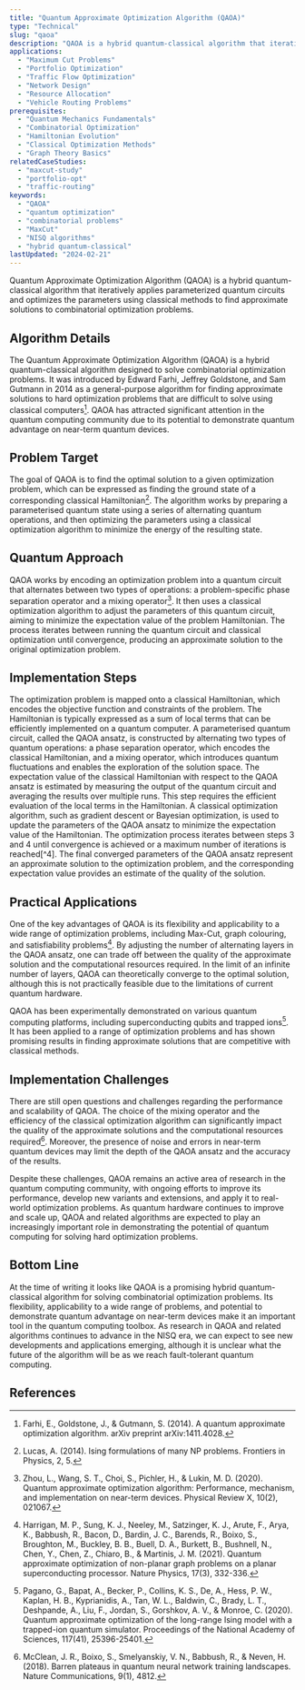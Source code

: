 ```yaml
---
title: "Quantum Approximate Optimization Algorithm (QAOA)"
type: "Technical"
slug: "qaoa"
description: "QAOA is a hybrid quantum-classical algorithm that iteratively applies parameterized quantum circuits and optimizes the parameters using classical methods to find approximate solutions to combinatorial optimization problems."
applications:
  - "Maximum Cut Problems"
  - "Portfolio Optimization"
  - "Traffic Flow Optimization"
  - "Network Design"
  - "Resource Allocation"
  - "Vehicle Routing Problems"
prerequisites:
  - "Quantum Mechanics Fundamentals"
  - "Combinatorial Optimization"
  - "Hamiltonian Evolution"
  - "Classical Optimization Methods"
  - "Graph Theory Basics"
relatedCaseStudies:
  - "maxcut-study"
  - "portfolio-opt"
  - "traffic-routing"
keywords:
  - "QAOA"
  - "quantum optimization"
  - "combinatorial problems"
  - "MaxCut"
  - "NISQ algorithms"
  - "hybrid quantum-classical"
lastUpdated: "2024-02-21"
---
```


Quantum Approximate Optimization Algorithm (QAOA) is a hybrid quantum-classical algorithm that iteratively applies parameterized quantum circuits and optimizes the parameters using classical methods to find approximate solutions to combinatorial optimization problems.

## Algorithm Details

The Quantum Approximate Optimization Algorithm (QAOA) is a hybrid quantum-classical algorithm designed to solve combinatorial optimization problems. It was introduced by Edward Farhi, Jeffrey Goldstone, and Sam Gutmann in 2014 as a general-purpose algorithm for finding approximate solutions to hard optimization problems that are difficult to solve using classical computers[^1]. QAOA has attracted significant attention in the quantum computing community due to its potential to demonstrate quantum advantage on near-term quantum devices.

## Problem Target

The goal of QAOA is to find the optimal solution to a given optimization problem, which can be expressed as finding the ground state of a corresponding classical Hamiltonian[^2]. The algorithm works by preparing a parameterised quantum state using a series of alternating quantum operations, and then optimizing the parameters using a classical optimization algorithm to minimize the energy of the resulting state.

## Quantum Approach

QAOA works by encoding an optimization problem into a quantum circuit that alternates between two types of operations: a problem-specific phase separation operator and a mixing operator[^3]. It then uses a classical optimization algorithm to adjust the parameters of this quantum circuit, aiming to minimize the expectation value of the problem Hamiltonian. The process iterates between running the quantum circuit and classical optimization until convergence, producing an approximate solution to the original optimization problem.

## Implementation Steps

<Steps>
  <Step title="Problem encoding">
    The optimization problem is mapped onto a classical Hamiltonian, which encodes the objective function and constraints of the problem. The Hamiltonian is typically expressed as a sum of local terms that can be efficiently implemented on a quantum computer.
  </Step>
  <Step title="Ansatz preparation">
    A parameterised quantum circuit, called the QAOA ansatz, is constructed by alternating two types of quantum operations: a phase separation operator, which encodes the classical Hamiltonian, and a mixing operator, which introduces quantum fluctuations and enables the exploration of the solution space.
  </Step>
  <Step title="Expectation value measurement">
    The expectation value of the classical Hamiltonian with respect to the QAOA ansatz is estimated by measuring the output of the quantum circuit and averaging the results over multiple runs. This step requires the efficient evaluation of the local terms in the Hamiltonian.
  </Step>
  <Step title="Classical optimization">
    A classical optimization algorithm, such as gradient descent or Bayesian optimization, is used to update the parameters of the QAOA ansatz to minimize the expectation value of the Hamiltonian. The optimization process iterates between steps 3 and 4 until convergence is achieved or a maximum number of iterations is reached[^4].
  </Step>
  <Step title="Result interpretation">
    The final converged parameters of the QAOA ansatz represent an approximate solution to the optimization problem, and the corresponding expectation value provides an estimate of the quality of the solution.
  </Step>
</Steps>

## Practical Applications

One of the key advantages of QAOA is its flexibility and applicability to a wide range of optimization problems, including Max-Cut, graph colouring, and satisfiability problems[^5]. By adjusting the number of alternating layers in the QAOA ansatz, one can trade off between the quality of the approximate solution and the computational resources required. In the limit of an infinite number of layers, QAOA can theoretically converge to the optimal solution, although this is not practically feasible due to the limitations of current quantum hardware.

QAOA has been experimentally demonstrated on various quantum computing platforms, including superconducting qubits and trapped ions[^6]. It has been applied to a range of optimization problems and has shown promising results in finding approximate solutions that are competitive with classical methods.

## Implementation Challenges

There are still open questions and challenges regarding the performance and scalability of QAOA. The choice of the mixing operator and the efficiency of the classical optimization algorithm can significantly impact the quality of the approximate solutions and the computational resources required[^7]. Moreover, the presence of noise and errors in near-term quantum devices may limit the depth of the QAOA ansatz and the accuracy of the results.

Despite these challenges, QAOA remains an active area of research in the quantum computing community, with ongoing efforts to improve its performance, develop new variants and extensions, and apply it to real-world optimization problems. As quantum hardware continues to improve and scale up, QAOA and related algorithms are expected to play an increasingly important role in demonstrating the potential of quantum computing for solving hard optimization problems.

## Bottom Line

At the time of writing it looks like QAOA is a promising hybrid quantum-classical algorithm for solving combinatorial optimization problems. Its flexibility, applicability to a wide range of problems, and potential to demonstrate quantum advantage on near-term devices make it an important tool in the quantum computing toolbox. As research in QAOA and related algorithms continues to advance in the NISQ era, we can expect to see new developments and applications emerging, although it is unclear what the future of the algorithm will be as we reach fault-tolerant quantum computing.

## References

[^1]: Farhi, E., Goldstone, J., & Gutmann, S. (2014). A quantum approximate optimization algorithm. arXiv preprint arXiv:1411.4028.
[^2]: Lucas, A. (2014). Ising formulations of many NP problems. Frontiers in Physics, 2, 5.
[^3]: Zhou, L., Wang, S. T., Choi, S., Pichler, H., & Lukin, M. D. (2020). Quantum approximate optimization algorithm: Performance, mechanism, and implementation on near-term devices. Physical Review X, 10(2), 021067.
[^4]: Moll, N., Barkoutsos, P., Bishop, L. S., Chow, J. M., Cross, A., Egger, D. J., Filipp, S., Fuhrer, A., Gambetta, J. M., Ganzhorn, M., Kandala, A., Mezzacapo, A., Müller, P., Riess, W., Salis, G., Smolin, J., Tavernelli, I., & Temme, K. (2018). Quantum optimization using variational algorithms on near-term quantum devices. Quantum Science and Technology, 3(3), 030503.
[^5]: Harrigan, M. P., Sung, K. J., Neeley, M., Satzinger, K. J., Arute, F., Arya, K., Babbush, R., Bacon, D., Bardin, J. C., Barends, R., Boixo, S., Broughton, M., Buckley, B. B., Buell, D. A., Burkett, B., Bushnell, N., Chen, Y., Chen, Z., Chiaro, B., & Martinis, J. M. (2021). Quantum approximate optimization of non-planar graph problems on a planar superconducting processor. Nature Physics, 17(3), 332-336.
[^6]: Pagano, G., Bapat, A., Becker, P., Collins, K. S., De, A., Hess, P. W., Kaplan, H. B., Kyprianidis, A., Tan, W. L., Baldwin, C., Brady, L. T., Deshpande, A., Liu, F., Jordan, S., Gorshkov, A. V., & Monroe, C. (2020). Quantum approximate optimization of the long-range Ising model with a trapped-ion quantum simulator. Proceedings of the National Academy of Sciences, 117(41), 25396-25401.
[^7]: McClean, J. R., Boixo, S., Smelyanskiy, V. N., Babbush, R., & Neven, H. (2018). Barren plateaus in quantum neural network training landscapes. Nature Communications, 9(1), 4812.